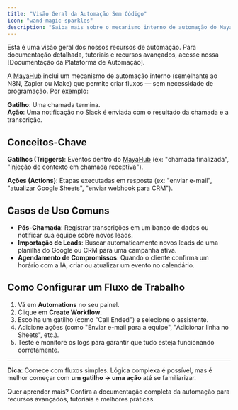 ```yaml
---
title: "Visão Geral da Automação Sem Código"
icon: "wand-magic-sparkles"
description: "Saiba mais sobre o mecanismo interno de automação do MayaHub para criar fluxos de trabalho sem programar"
---
```


<Card title="Read the full documentation" icon="book-open" href="/automation-platform/introduction">
  Esta é uma visão geral dos nossos recursos de automação. Para documentação detalhada, tutoriais e recursos avançados, acesse nossa [Documentação da Plataforma de Automação].
</Card>

A  [MayaHub](http://mayahub.online) inclui um mecanismo de automação interno (semelhante ao N8N, Zapier ou Make) que permite criar fluxos — sem necessidade de programação. Por exemplo:

**Gatilho**: Uma chamada termina.\
**Ação**: Uma notificação no Slack é enviada com o resultado da chamada e a transcrição.

## Conceitos-Chave

**Gatilhos (Triggers)**: Eventos dentro do [MayaHub](http://mayahub.online) (ex: "chamada finalizada", "injeção de contexto em chamada receptiva").

**Ações (Actions)**: Etapas executadas em resposta (ex: "enviar e-mail", "atualizar Google Sheets", "enviar webhook para CRM").

## Casos de Uso Comuns

- **Pós-Chamada**: Registrar transcrições em um banco de dados ou notificar sua equipe sobre novos leads.
- **Importação de Leads**: Buscar automaticamente novos leads de uma planilha do Google ou CRM para uma campanha ativa.
- **Agendamento de Compromissos**: Quando o cliente confirma um horário com a IA, criar ou atualizar um evento no calendário.

## Como Configurar um Fluxo de Trabalho

1. Vá em **Automations** no seu painel.
2. Clique em **Create Workflow**.
3. Escolha um gatilho (como "Call Ended") e selecione o assistente.
4. Adicione ações (como "Enviar e-mail para a equipe", "Adicionar linha no Sheets", etc.).
5. Teste e monitore os logs para garantir que tudo esteja funcionando corretamente.

---

**Dica**: Comece com fluxos simples. Lógica complexa é possível, mas é melhor começar com **um gatilho → uma ação** até se familiarizar.

Quer aprender mais? Confira a documentação completa da automação para recursos avançados, tutoriais e melhores práticas.